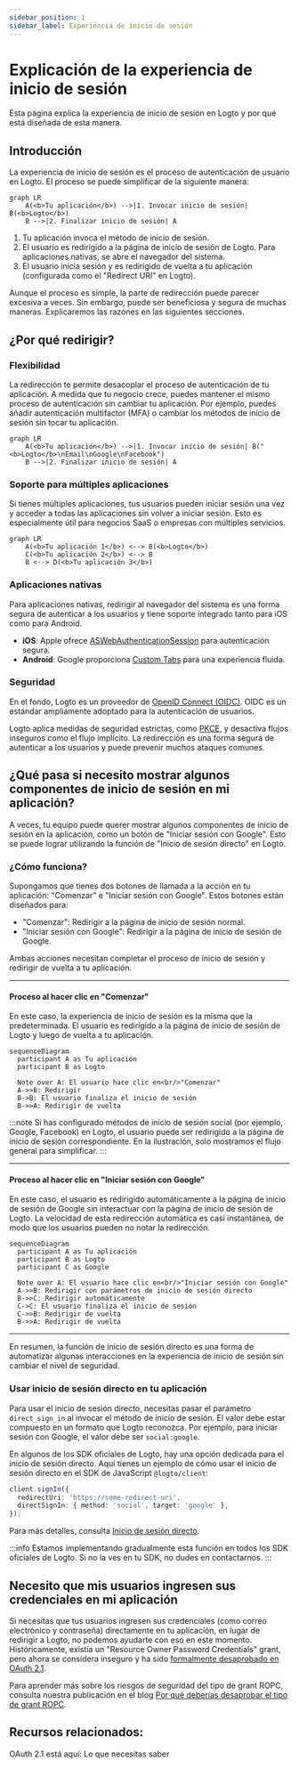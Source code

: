 ```yaml
---
sidebar_position: 1
sidebar_label: Experiencia de inicio de sesión
---
```


# Explicación de la experiencia de inicio de sesión

Esta página explica la experiencia de inicio de sesión en Logto y por qué está diseñada de esta manera.

## Introducción

La experiencia de inicio de sesión es el proceso de autenticación de usuario en Logto. El proceso se puede simplificar de la siguiente manera:

```mermaid
graph LR
    A(<b>Tu aplicación</b>) -->|1. Invocar inicio de sesión| B(<b>Logto</b>)
    B -->|2. Finalizar inicio de sesión| A
```

1. Tu aplicación invoca el método de inicio de sesión.
2. El usuario es redirigido a la página de inicio de sesión de Logto. Para aplicaciones nativas, se abre el navegador del sistema.
3. El usuario inicia sesión y es redirigido de vuelta a tu aplicación (configurada como el "Redirect URI" en Logto).

Aunque el proceso es simple, la parte de redirección puede parecer excesiva a veces. Sin embargo, puede ser beneficiosa y segura de muchas maneras. Explicaremos las razones en las siguientes secciones.

## ¿Por qué redirigir?

### Flexibilidad

La redirección te permite desacoplar el proceso de autenticación de tu aplicación. A medida que tu negocio crece, puedes mantener el mismo proceso de autenticación sin cambiar tu aplicación. Por ejemplo, puedes añadir autenticación multifactor (MFA) o cambiar los métodos de inicio de sesión sin tocar tu aplicación.

```mermaid
graph LR
    A(<b>Tu aplicación</b>) -->|1. Invocar inicio de sesión| B("<b>Logto</b>\nEmail\nGoogle\nFacebook")
    B -->|2. Finalizar inicio de sesión| A
```

### Soporte para múltiples aplicaciones

Si tienes múltiples aplicaciones, tus usuarios pueden iniciar sesión una vez y acceder a todas las aplicaciones sin volver a iniciar sesión. Esto es especialmente útil para negocios SaaS o empresas con múltiples servicios.

```mermaid
graph LR
    A(<b>Tu aplicación 1</b>) <--> B(<b>Logto</b>)
    C(<b>Tu aplicación 2</b>) <--> B
    B <--> D(<b>Tu aplicación 3</b>)
```

### Aplicaciones nativas

Para aplicaciones nativas, redirigir al navegador del sistema es una forma segura de autenticar a los usuarios y tiene soporte integrado tanto para iOS como para Android.

- **iOS**: Apple ofrece [ASWebAuthenticationSession](https://developer.apple.com/documentation/authenticationservices/aswebauthenticationsession) para autenticación segura.
- **Android**: Google proporciona [Custom Tabs](https://developer.chrome.com/docs/android/custom-tabs) para una experiencia fluida.

### Seguridad

En el fondo, Logto es un proveedor de [OpenID Connect (OIDC)](https://openid.net/specs/openid-connect-core-1_0.html). OIDC es un estándar ampliamente adoptado para la autenticación de usuarios.

Logto aplica medidas de seguridad estrictas, como [PKCE](https://tools.ietf.org/html/rfc7636), y desactiva flujos inseguros como el flujo implícito. La redirección es una forma segura de autenticar a los usuarios y puede prevenir muchos ataques comunes.

## ¿Qué pasa si necesito mostrar algunos componentes de inicio de sesión en mi aplicación?

A veces, tu equipo puede querer mostrar algunos componentes de inicio de sesión en la aplicación, como un botón de "Iniciar sesión con Google". Esto se puede lograr utilizando la función de "Inicio de sesión directo" en Logto.

### ¿Cómo funciona?

Supongamos que tienes dos botones de llamada a la acción en tu aplicación: "Comenzar" e "Iniciar sesión con Google". Estos botones están diseñados para:

- "Comenzar": Redirigir a la página de inicio de sesión normal.
- "Iniciar sesión con Google": Redirigir a la página de inicio de sesión de Google.

Ambas acciones necesitan completar el proceso de inicio de sesión y redirigir de vuelta a tu aplicación.

---

#### Proceso al hacer clic en "Comenzar"

En este caso, la experiencia de inicio de sesión es la misma que la predeterminada. El usuario es redirigido a la página de inicio de sesión de Logto y luego de vuelta a tu aplicación.

```mermaid
sequenceDiagram
  participant A as Tu aplicación
  participant B as Logto

  Note over A: El usuario hace clic en<br/>"Comenzar"
  A->>B: Redirigir
  B->B: El usuario finaliza el inicio de sesión
  B->>A: Redirigir de vuelta
```

:::note
Si has configurado métodos de inicio de sesión social (por ejemplo, Google, Facebook) en Logto, el usuario puede ser redirigido a la página de inicio de sesión correspondiente. En la ilustración, solo mostramos el flujo general para simplificar.
:::

---

#### Proceso al hacer clic en "Iniciar sesión con Google"

En este caso, el usuario es redirigido automáticamente a la página de inicio de sesión de Google sin interactuar con la página de inicio de sesión de Logto. La velocidad de esta redirección automática es casi instantánea, de modo que los usuarios pueden no notar la redirección.

```mermaid
sequenceDiagram
  participant A as Tu aplicación
  participant B as Logto
  participant C as Google

  Note over A: El usuario hace clic en<br/>"Iniciar sesión con Google"
  A->>B: Redirigir con parámetros de inicio de sesión directo
  B->>C: Redirigir automáticamente
  C->C: El usuario finaliza el inicio de sesión
  C->>B: Redirigir de vuelta
  B->>A: Redirigir de vuelta
```

---

En resumen, la función de inicio de sesión directo es una forma de automatizar algunas interacciones en la experiencia de inicio de sesión sin cambiar el nivel de seguridad.

### Usar inicio de sesión directo en tu aplicación

Para usar el inicio de sesión directo, necesitas pasar el parámetro `direct_sign_in` al invocar el método de inicio de sesión. El valor debe estar compuesto en un formato que Logto reconozca. Por ejemplo, para iniciar sesión con Google, el valor debe ser `social:google`.

En algunos de los SDK oficiales de Logto, hay una opción dedicada para el inicio de sesión directo. Aquí tienes un ejemplo de cómo usar el inicio de sesión directo en el SDK de JavaScript `@logto/client`:

```ts
client.signIn({
  redirectUri: 'https://some-redirect-uri',
  directSignIn: { method: 'social', target: 'google' },
});
```

Para más detalles, consulta [Inicio de sesión directo](/end-user-flows/authentication-parameters/direct-sign-in).

:::info
Estamos implementando gradualmente esta función en todos los SDK oficiales de Logto. Si no la ves en tu SDK, no dudes en contactarnos.
:::

## Necesito que mis usuarios ingresen sus credenciales en mi aplicación

Si necesitas que tus usuarios ingresen sus credenciales (como correo electrónico y contraseña) directamente en tu aplicación, en lugar de redirigir a Logto, no podemos ayudarte con eso en este momento. Históricamente, existía un "Resource Owner Password Credentials" grant, pero ahora se considera inseguro y ha sido [formalmente desaprobado en OAuth 2.1](https://datatracker.ietf.org/doc/html/draft-ietf-oauth-security-topics#name-resource-owner-password-cre).

Para aprender más sobre los riesgos de seguridad del tipo de grant ROPC, consulta nuestra publicación en el blog [Por qué deberías desaprobar el tipo de grant ROPC](https://blog.logto.io/deprecated-ropc-grant-type/).

## Recursos relacionados:

<Url href="https://blog.logto.io/oauth-2-1/">OAuth 2.1 está aquí: Lo que necesitas saber</Url>

